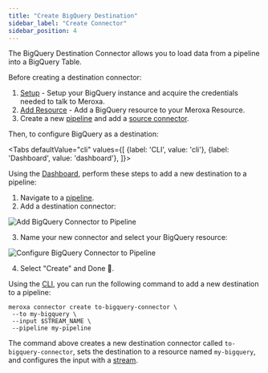 ```yaml
---
title: "Create BigQuery Destination"
sidebar_label: "Create Connector"
sidebar_position: 4
---
```



The BigQuery Destination Connector allows you to load data from a pipeline into a BigQuery Table.

Before creating a destination connector:

1. [Setup](/docs/destinations/bigquery/setup) - Setup your BigQuery instance and acquire the credentials needed to talk to Meroxa.
2. [Add Resource](/docs/destinations/bigquery/add-resource) - Add a BigQuery resource to your Meroxa Resource.
3. Create a new [pipeline](/docs/pipelines/overview#creating-pipelines) and add a [source connector](/docs/sources/overview).

Then, to configure BigQuery as a destination:

<Tabs
  defaultValue="cli"
  values={[
    {label: 'CLI', value: 'cli'},
    {label: 'Dashboard', value: 'dashboard'},
  ]}>
<TabItem value="dashboard">

Using the [Dashboard](https://dashboard.meroxa.io), perform these steps to add a new destination to a pipeline:

1. Navigate to a [pipeline](https://dashboard.meroxa.io/pipelines).
2. Add a destination connector:

<div style={{ textAlign: "center", padding: "20px 0px" }}>
  <img alt="Add BigQuery Connector to Pipeline" style={{ maxWidth: "500px" }} src="/images/docs/pipelines/add-destination.png" />
</div>

3. Name your new connector and select your BigQuery resource:

<div style={{ textAlign: "center", padding: "20px 0px" }}>
  <img alt="Configure BigQuery Connector to Pipeline" style={{ maxWidth: "500px" }} src="/images/docs/pipelines/configure-new-destination.png" />
</div>


4. Select "Create" and Done 🚀.

</TabItem>
<TabItem value="cli">

Using the [CLI](/cli/installation-guide), you can run the following command to add a new destination to a pipeline:

```shell
meroxa connector create to-bigquery-connector \
 --to my-bigquery \
 --input $STREAM_NAME \
 --pipeline my-pipeline
```

The command above creates a new destination connector called `to-bigquery-connector`, sets the destination to a resource named `my-bigquery`, and configures the input with a [stream](/docs/pipelines/streams).

</TabItem>
</Tabs>

